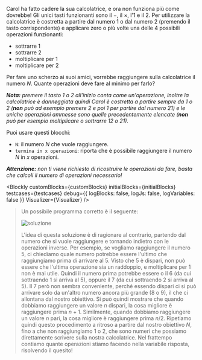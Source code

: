 
Carol ha fatto cadere la sua calcolatrice, e ora non funziona più come dovrebbe! 
Gli unici tasti funzionanti sono il $-$, il $\times$, l'$1$ e il $2$.
Per utilizzare la calcolatrice è costretta a partire dal numero $1$ o dal numero $2$ (premendo il tasto corrispondente) e applicare zero o più volte una delle $4$ possibili operazioni funzionanti:

- sottrarre $1$
- sottrarre $2$
- moltiplicare per $1$
- moltiplicare per $2$

Per fare uno scherzo ai suoi amici, vorrebbe raggiungere sulla calcolatrice il numero $N$. Quante operazioni deve fare al minimo per farlo?

_**Nota:** premere il tasto $1$ o $2$ all'inizio conta come un'operazione, inoltre la calcolatrice è danneggiata quindi Carol è costretta a partire sempre da $1$ o $2$ (**non** può ad esempio premere $2$ e poi $1$ per partire dal numero $21$) e le uniche operazioni ammesse sono quelle precedentemente elencate (**non** può per esempio moltiplicare o sottrarre $12$ o $21$)._

Puoi usare questi blocchi:

- `N`: il numero $N$ che vuole raggiungere.
- `termina in x operazioni`: riporta che è possibile raggiungere il numero $N$ in $x$ operazioni.

_**Attenzione:** non ti viene richiesto di ricostruire le operazioni da fare, basta che calcoli il numero di operazioni necessario!_

<Blockly
  customBlocks={customBlocks}
  initialBlocks={initialBlocks}
  testcases={testcases}
  debug={{ logBlocks: false, logJs: false, logVariables: false }}
  Visualizer={Visualizer}
/>

> Un possibile programma corretto è il seguente:
>
> ![soluzione](sol.png)
>
> L'idea di questa soluzione è di ragionare al contrario, partendo dal numero
> che si vuole raggiungere e tornando indietro con le operazioni inverse. Per
> esempio, se vogliamo raggiungere il numero 5, ci chiediamo quale numero potrebbe
> essere l'ultimo che raggiungiamo prima di arrivare al 5. Visto che 5 è dispari,
> non può essere che l'ultima operazione sia un raddoppio, e moltiplicare per 1
> non è mai utile. Quindi il numero prima potrebbe essere o il 6 (da cui sottraendo
> 1 si arriva al 5), oppure il 7 (da cui sottraendo 2 si arriva al 5). Il 7 però
> non sembra conveniente, perché essendo dispari ci si può arrivare solo da un'altro
> numero ancora più grande (8 o 9), il che ci allontana dal nostro obiettivo.
> Si può quindi mostrare che quando dobbiamo raggiungere un valore $n$ dispari,
> la cosa migliore è raggiungere prima $n+1$. Similmente, quando dobbiamo raggiungere
> un valore $n$ pari, la cosa migliore è raggiungere prima $n/2$. Ripetiamo quindi
> questo procedimento a ritroso a partire dal nostro obiettivo $N$, fino a che
> non raggiungiamo 1 o 2, che sono numeri che possiamo direttamente scrivere
> sulla nostra calcolatrice. Nel frattempo contiamo quante operazioni stiamo
> facendo nella variabile risposta, risolvendo il quesito!
